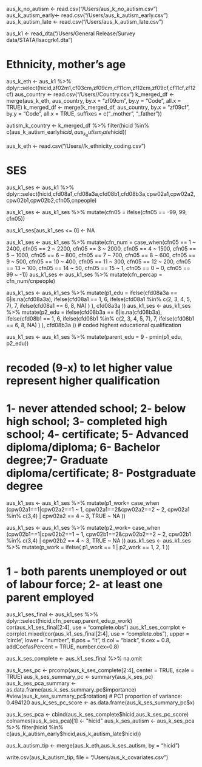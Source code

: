 
aus_k_no_autism <- read.csv("/Users/aus_k_no_autism.csv")
aus_k_autism_early<- read.csv("/Users/aus_k_autism_early.csv")
aus_k_autism_late <- read.csv("/Users/aus_k_autism_late.csv")

aus_k1 <- read_dta("/Users/General Release/Survey data/STATA/lsacgrk4.dta")


# Ethnicity, mother's age

aus_k_eth <- aus_k1 %>% dplyr::select(hicid,zf02m1,cf03cm,zf09cm,cf11cm,zf12cm,zf09cf,cf11cf,zf12cf)
aus_country <- read.csv("/Users//Country.csv")
k_merged_df <- merge(aus_k_eth, aus_country, by.x = "zf09cm", by.y = "Code", all.x = TRUE)
k_merged_df <- merge(k_merged_df, aus_country, by.x = "zf09cf", by.y = "Code", all.x = TRUE, suffixes = c("_mother", "_father"))




autism_k_country <- k_merged_df %>% filter(hicid %in% c(aus_k_autism_early$hicid, aus_k_autism_late$hicid))

aus_k_eth <- read.csv("/Users//k_ethnicity_coding.csv")



# SES

aus_k1_ses <- aus_k1 %>% dplyr::select(hicid,cfd08a1,cfd08a3a,cfd08b1,cfd08b3a,cpw02a1,cpw02a2,cpw02b1,cpw02b2,cfn05,cnpeople)

aus_k1_ses <- aus_k1_ses %>%
  mutate(cfn05 = ifelse(cfn05 == -99, 99, cfn05))

aus_k1_ses[aus_k1_ses <= 0] <- NA

aus_k1_ses <- aus_k1_ses %>% mutate(cfn_num = case_when(cfn05 == 1 ~ 2400,
            cfn05 == 2 ~ 2200,
            cfn05 == 3 ~ 2000,
            cfn05 == 4 ~ 1500,
            cfn05 == 5 ~ 1000,
            cfn05 == 6 ~ 800,
            cfn05 == 7 ~ 700,
            cfn05 == 8 ~ 600,
            cfn05 == 9 ~ 500,
            cfn05 == 10 ~ 400,
            cfn05 == 11 ~ 300,
            cfn05 == 12 ~ 200,
            cfn05 == 13 ~ 100,
            cfn05 == 14 ~ 50,
            cfn05 == 15 ~ 1,
            cfn05 == 0 ~ 0,
            cfn05 == 99 ~ -1))
aus_k1_ses <- aus_k1_ses %>% 
  mutate(cfn_percap = cfn_num/cnpeople)




aus_k1_ses <- aus_k1_ses %>%
  mutate(p1_edu = ifelse(cfd08a3a == 6|is.na(cfd08a3a),
    ifelse(cfd08a1 == 1, 6,
      ifelse(cfd08a1 %in% c(2, 3, 4, 5, 7), 7,
        ifelse(cfd08a1 == 6, 8, NA)
      )
    ),
    cfd08a3a
  ))
aus_k1_ses <- aus_k1_ses %>%
  mutate(p2_edu = ifelse(cfd08b3a == 6|is.na(cfd08b3a),
    ifelse(cfd08b1 == 1, 6,
      ifelse(cfd08b1 %in% c(2, 3, 4, 5, 7), 7,
        ifelse(cfd08b1 == 6, 8, NA)
      )
    ),
    cfd08b3a
  ))
# coded highest educational qualification


aus_k1_ses <- aus_k1_ses %>%
  mutate(parent_edu = 9 - pmin(p1_edu, p2_edu))

# recoded (9-x) to let higher value represent higher qualification
# 1- never attended school; 2- below high school; 3- completed high school; 4- certificate; 5- Advanced diploma/diploma; 6- Bachelor degree;7- Graduate diploma/certificate; 8- Postgraduate degree






aus_k1_ses <- aus_k1_ses %>% mutate(p1_work= case_when
                                    (cpw02a1==1|cpw02a2==1 ~ 1,
                                    cpw02a1==2&cpw02a2==2 ~ 2,
                                    cpw02a1 %in% c(3,4) | cpw02a2 == 4 ~ 3,
                                      TRUE ~ NA
                                    ))


aus_k1_ses <- aus_k1_ses %>% mutate(p2_work= case_when
                                    (cpw02b1==1|cpw02b2==1 ~ 1,
                                    cpw02b1==2&cpw02b2==2 ~ 2,
                                    cpw02b1 %in% c(3,4) | cpw02b2 == 4 ~ 3,
                                      TRUE ~ NA
                                    ))
aus_k1_ses <- aus_k1_ses %>% mutate(p_work = ifelse(
                                    p1_work == 1 | p2_work == 1, 2,
                                    1
))

# 1 - both parents unemployed or out of labour force; 2- at least one parent employed



aus_k1_ses_final <- aus_k1_ses %>% dplyr::select(hicid,cfn_percap,parent_edu,p_work)
cor(aus_k1_ses_final[2:4], use = "complete.obs")
aus_k1_ses_corrplot <- corrplot.mixed(cor(aus_k1_ses_final[2:4], use = "complete.obs"), upper = 'circle', 
                            lower = "number",
                            tl.pos = "lt", 
                            tl.col = "black",
                            tl.cex = 0.8,
                            addCoefasPercent = TRUE,
                            number.cex=0.8)





aus_k_ses_complete <- aus_k1_ses_final %>% na.omit


aus_k_ses_pc <- prcomp(aus_k_ses_complete[2:4], center = TRUE, scale = TRUE)
aus_k_ses_summary_pc <- summary(aus_k_ses_pc)
aus_k_ses_pca_summary <- as.data.frame(aus_k_ses_summary_pc$importance)
#view(aus_k_ses_summary_pc$rotation) # PC1 proportion of variance: 0.494120
aus_k_ses_pc_score <- as.data.frame(aus_k_ses_summary_pc$x)


aus_k_ses_pca <- cbind(aus_k_ses_complete$hicid,aus_k_ses_pc_score)
colnames(aus_k_ses_pca)[1]  <- "hicid"
aus_k_ses_autism <- aus_k_ses_pca %>% filter(hicid %in% c(aus_k_autism_early$hicid,aus_k_autism_late$hicid))



aus_k_autism_tip <- merge(aus_k_eth,aus_k_ses_autism, by = "hicid")


write.csv(aus_k_autism_tip, file = "/Users/aus_k_covariates.csv")

